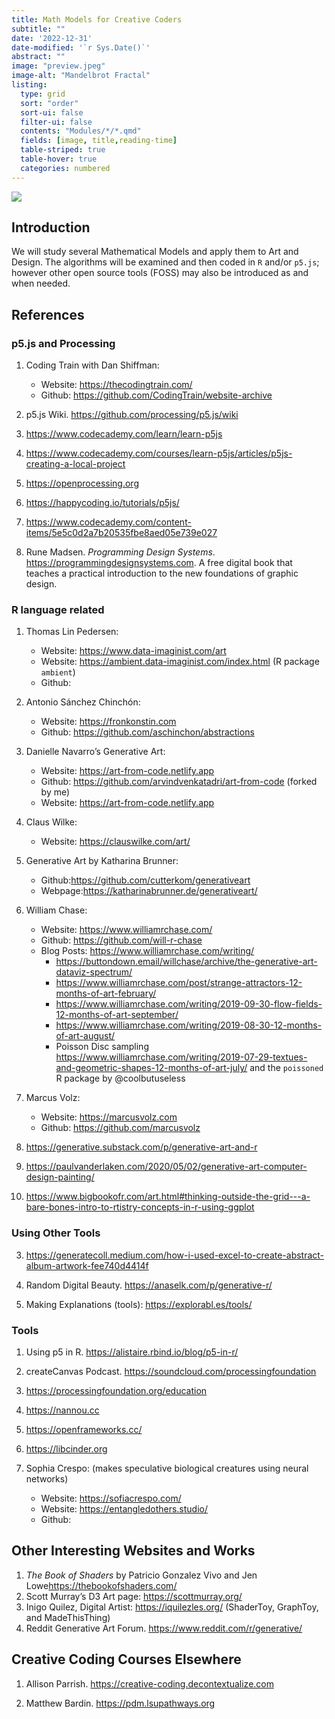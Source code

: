 ```yaml
---
title: Math Models for Creative Coders
subtitle: ""
date: '2022-12-31'
date-modified: '`r Sys.Date()`'
abstract: ""
image: "preview.jpeg"
image-alt: "Mandelbrot Fractal"
listing: 
  type: grid
  sort: "order"
  sort-ui: false
  filter-ui: false
  contents: "Modules/*/*.qmd"
  fields: [image, title,reading-time]
  table-striped: true
  table-hover: true
  categories: numbered
---
```


![](preview.jpeg)

## Introduction

We will study several Mathematical Models and apply them to Art and Design. The algorithms will be examined and then coded in `R` and/or `p5.js`; however other open source tools (FOSS) may also be introduced as and when needed.

## References

### p5.js and Processing

1. Coding Train with Dan Shiffman: 
    - Website: <https://thecodingtrain.com/>
    - Github: <https://github.com/CodingTrain/website-archive>
    
1. p5.js Wiki. <https://github.com/processing/p5.js/wiki>
    
1. <https://www.codecademy.com/learn/learn-p5js>

1. <https://www.codecademy.com/courses/learn-p5js/articles/p5js-creating-a-local-project>

1. <https://openprocessing.org>

1. <https://happycoding.io/tutorials/p5js/>

1. <https://www.codecademy.com/content-items/5e5c0d2a7b20535fbe8aed05e739e027>

1. Rune Madsen. *Programming Design Systems*. <https://programmingdesignsystems.com>. A free digital book that teaches a practical introduction to the new foundations of graphic design.

### R language related

1. Thomas Lin Pedersen:
    - Website: <https://www.data-imaginist.com/art>
    - Website: <https://ambient.data-imaginist.com/index.html> (R package `ambient`)
    - Github:
1. Antonio Sánchez Chinchón:
    - Website: <https://fronkonstin.com>
    - Github: <https://github.com/aschinchon/abstractions>
1. Danielle Navarro's Generative Art:
    - Website: <https://art-from-code.netlify.app>
    - Github: <https://github.com/arvindvenkatadri/art-from-code> (forked by me)
    - Website: <https://art-from-code.netlify.app>
1. Claus Wilke:
    - Website: <https://clauswilke.com/art/>
1. Generative Art by Katharina Brunner:
    - Github:<https://github.com/cutterkom/generativeart>
    - Webpage:<https://katharinabrunner.de/generativeart/>
1. William Chase:
    - Website: <https://www.williamrchase.com/>
    - Github: <https://github.com/will-r-chase>
    - Blog Posts: <https://www.williamrchase.com/writing/>
        - <https://buttondown.email/willchase/archive/the-generative-art-dataviz-spectrum/>
        - <https://www.williamrchase.com/post/strange-attractors-12-months-of-art-february/>
        - <https://www.williamrchase.com/writing/2019-09-30-flow-fields-12-months-of-art-september/>
        - <https://www.williamrchase.com/writing/2019-08-30-12-months-of-art-august/>
        - Poisson Disc sampling <https://www.williamrchase.com/writing/2019-07-29-textues-and-geometric-shapes-12-months-of-art-july/> and the `poissoned` R package by @coolbutuseless
        
1. Marcus Volz: 
    - Website: <https://marcusvolz.com>
    - Github: <https://github.com/marcusvolz>

2. <https://generative.substack.com/p/generative-art-and-r>

1. <https://paulvanderlaken.com/2020/05/02/generative-art-computer-design-painting/>

1. <https://www.bigbookofr.com/art.html#thinking-outside-the-grid---a-bare-bones-intro-to-rtistry-concepts-in-r-using-ggplot>

### Using Other Tools

3. <https://generatecoll.medium.com/how-i-used-excel-to-create-abstract-album-artwork-fee740d4414f>

1. Random Digital Beauty. <https://anaselk.com/p/generative-r/>


1. Making Explanations (tools): <https://explorabl.es/tools/>

### Tools

1. Using p5 in R. <https://alistaire.rbind.io/blog/p5-in-r/>

1. createCanvas Podcast. <https://soundcloud.com/processingfoundation> 

1. <https://processingfoundation.org/education>


4. <https://nannou.cc>

5. <https://openframeworks.cc/>

6. <https://libcinder.org>

1. Sophia Crespo: (makes speculative biological creatures using neural networks)
    - Website: <https://sofiacrespo.com/>
    - Website: <https://entangledothers.studio/>
    - Github:
    

## Other Interesting Websites and Works
1. *The Book of Shaders* by Patricio Gonzalez Vivo and Jen Lowe<https://thebookofshaders.com/>
1. Scott Murray's D3 Art page: <https://scottmurray.org/>
1. Inigo Quilez, Digital Artist: <https://iquilezles.org/> (ShaderToy, GraphToy, and MadeThisThing)
1. Reddit Generative Art Forum. <https://www.reddit.com/r/generative/>



## Creative Coding Courses Elsewhere

1. Allison Parrish. <https://creative-coding.decontextualize.com>

1. Matthew Bardin. <https://pdm.lsupathways.org>



